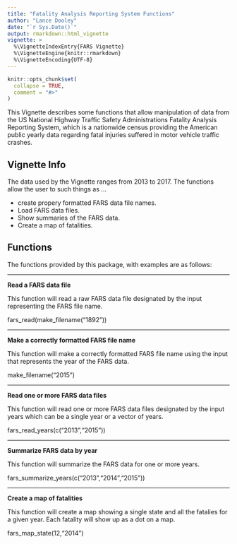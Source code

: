 ```yaml
---
title: "Fatality Analysis Reporting System Functions"
author: "Lance Dooley"
date: "`r Sys.Date()`"
output: rmarkdown::html_vignette
vignette: >
  %\VignetteIndexEntry{FARS Vignette}
  %\VignetteEngine{knitr::rmarkdown}
  %\VignetteEncoding{UTF-8}
---
```


```r
knitr::opts_chunk$set(
  collapse = TRUE,
  comment = "#>"
)
```

This Vignette describes some functions that allow manipulation of
data from the US National Highway Traffic Safety Administrations
Fatality Analysis Reporting System, which is a nationwide census
providing the American public yearly data regarding fatal injuries
suffered in motor vehicle traffic crashes.

## Vignette Info

The data used by the Vignette ranges from 2013 to 2017. 
The functions allow the user to such things as ...

- create propery formatted FARS data file names.
- Load FARS data files.
- Show summaries of the FARS data.
- Create a map of fatalities.

## Functions

The functions provided by this package, with examples are as follows:

********

**Read a FARS data file**

This function will read a raw FARS data file designated by the
input representing the FARS file name.

fars_read(make_filename("1892"))

********

**Make a correctly formatted FARS file name**

This function will make a correctly formatted FARS file name using the input that represents the year of the FARS data.

make_filename("2015")

********

**Read one or more FARS data files**

This function will read one or more FARS data files designated by the input years which can be a single year or a vector of years.

fars_read_years(c("2013","2015"))

********

**Summarize FARS data by year**

This function will summarize the FARS data for one or more years.

fars_summarize_years(c("2013","2014","2015"))

********

**Create a map of fatalities**

This function will create a map showing a single state and all the fatalies for a given year. Each fatality will show up as a dot on a map.

fars_map_state(12,"2014") 
